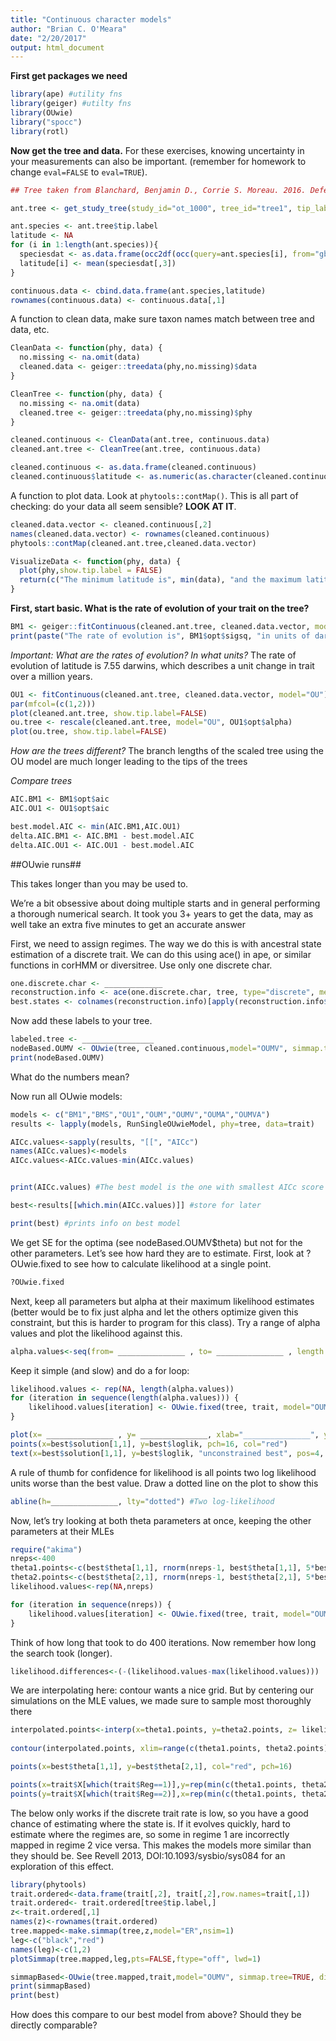 ```yaml
---
title: "Continuous character models"
author: "Brian C. O'Meara"
date: "2/20/2017"
output: html_document
---
```


**First get packages we need**

```r
library(ape) #utility fns
library(geiger) #utilty fns
library(OUwie)
library("spocc")
library(rotl)
```

**Now get the tree and data.** For these exercises, knowing uncertainty in your measurements can also be important. (remember for homework to change `eval=FALSE` to `eval=TRUE`).

```r
## Tree taken from Blanchard, Benjamin D., Corrie S. Moreau. 2016. Defensive traits exhibit an evolutionary trade-off and drive diversification in ants. Evolution. doi = http://dx.doi.org/10.1111/evo.13117. Tree found on Open Tree of Life.

ant.tree <- get_study_tree(study_id="ot_1000", tree_id="tree1", tip_label="ott_taxon_name")

ant.species <- ant.tree$tip.label
latitude <- NA
for (i in 1:length(ant.species)){
  speciesdat <- as.data.frame(occ2df(occ(query=ant.species[i], from="gbif", has_coords=TRUE, limit=10)))
  latitude[i] <- mean(speciesdat[,3])
}

continuous.data <- cbind.data.frame(ant.species,latitude)
rownames(continuous.data) <- continuous.data[,1]

```

A function to clean data, make sure taxon names match between tree and data, etc. 

```r
CleanData <- function(phy, data) {
  no.missing <- na.omit(data)
  cleaned.data <- geiger::treedata(phy,no.missing)$data
}

CleanTree <- function(phy, data) {
  no.missing <- na.omit(data)
  cleaned.tree <- geiger::treedata(phy,no.missing)$phy
}

cleaned.continuous <- CleanData(ant.tree, continuous.data)
cleaned.ant.tree <- CleanTree(ant.tree, continuous.data)

cleaned.continuous <- as.data.frame(cleaned.continuous)
cleaned.continuous$latitude <- as.numeric(as.character(cleaned.continuous$latitude))

```

A function to plot data. Look at `phytools::contMap()`. This is all part of checking: do your data all seem sensible? **LOOK AT IT**.

```r
cleaned.data.vector <- cleaned.continuous[,2]
names(cleaned.data.vector) <- rownames(cleaned.continuous)
phytools::contMap(cleaned.ant.tree,cleaned.data.vector)

VisualizeData <- function(phy, data) {
  plot(phy,show.tip.label = FALSE)
  return(c("The minimum latitude is", min(data), "and the maximum latitude is", max(data)))
}
```

**First, start basic. What is the rate of evolution of your trait on the tree? **

```r
BM1 <- geiger::fitContinuous(cleaned.ant.tree, cleaned.data.vector, model="BM")
print(paste("The rate of evolution is", BM1$opt$sigsq, "in units of darwins"))
```

*Important: What are the rates of evolution? In what units?*
The rate of evolution of latitude is 7.55 darwins, which describes a unit change in trait over a million years. 


```r
OU1 <- fitContinuous(cleaned.ant.tree, cleaned.data.vector, model="OU")
par(mfcol=(c(1,2)))
plot(cleaned.ant.tree, show.tip.label=FALSE)
ou.tree <- rescale(cleaned.ant.tree, model="OU", OU1$opt$alpha)
plot(ou.tree, show.tip.label=FALSE)
```

*How are the trees different?*
The branch lengths of the scaled tree using the OU model are much longer leading to the tips of the trees

*Compare trees*

```r
AIC.BM1 <- BM1$opt$aic
AIC.OU1 <- OU1$opt$aic

best.model.AIC <- min(AIC.BM1,AIC.OU1)
delta.AIC.BM1 <- AIC.BM1 - best.model.AIC
delta.AIC.OU1 <- AIC.OU1 - best.model.AIC
```

##OUwie runs##

This takes longer than you may be used to. 

We're a bit obsessive about doing multiple starts and in general performing a thorough numerical search. It took you 3+ years to get the data, may as well take an extra five minutes to get an accurate answer

First, we need to assign regimes. The way we do this is with ancestral state estimation of a discrete trait. We can do this using ace() in ape, or similar functions in corHMM or diversitree. Use only one discrete char.

```r
one.discrete.char <- _____________
reconstruction.info <- ace(one.discrete.char, tree, type="discrete", method="ML", CI=FALSE)
best.states <- colnames(reconstruction.info)[apply(reconstruction.info$lik.anc, 1, which.max)]
```

Now add these labels to your tree.

```r
labeled.tree <- ________________
nodeBased.OUMV <- OUwie(tree, cleaned.continuous,model="OUMV", simmap.tree=FALSE, diagn=FALSE)
print(nodeBased.OUMV)
```

What do the numbers mean?

Now run all OUwie models:

```r
models <- c("BM1","BMS","OU1","OUM","OUMV","OUMA","OUMVA")
results <- lapply(models, RunSingleOUwieModel, phy=tree, data=trait)

AICc.values<-sapply(results, "[[", "AICc")
names(AICc.values)<-models
AICc.values<-AICc.values-min(AICc.values)


print(AICc.values) #The best model is the one with smallest AICc score

best<-results[[which.min(AICc.values)]] #store for later

print(best) #prints info on best model
```

We get SE for the optima (see nodeBased.OUMV$theta) but not for the other parameters. Let's see how hard they are to estimate. 
First, look at ?OUwie.fixed to see how to calculate likelihood at a single point.

```r
?OUwie.fixed
```

Next, keep all parameters but alpha at their maximum likelihood estimates (better would be to fix just alpha and let the others optimize given this constraint, but this is harder to program for this class). Try a range of alpha values and plot the likelihood against this.

```r
alpha.values<-seq(from= _______________ , to= _______________ , length.out=50)
```

Keep it simple (and slow) and do a for loop:

```r
likelihood.values <- rep(NA, length(alpha.values))
for (iteration in sequence(length(alpha.values))) {
	likelihood.values[iteration] <- OUwie.fixed(tree, trait, model="OUMV", alpha=rep(alpha.values[iteration],2), sigma.sq=best$solution[2,], theta=best$theta[,1])$loglik
}

plot(x= _______________ , y= _______________, xlab="_______________", ylab="_______________", type="l", bty="n")
points(x=best$solution[1,1], y=best$loglik, pch=16, col="red")
text(x=best$solution[1,1], y=best$loglik, "unconstrained best", pos=4, col="red")
```

A rule of thumb for confidence for likelihood is all points two log likelihood units worse than the best value. Draw a dotted line on the plot to show this

```r
abline(h=_______________, lty="dotted") #Two log-likelihood 
```

Now, let's try looking at both theta parameters at once, keeping the other parameters at their MLEs

```r
require("akima")
nreps<-400
theta1.points<-c(best$theta[1,1], rnorm(nreps-1, best$theta[1,1], 5*best$theta[1,2])) #center on optimal value, have extra variance
theta2.points<-c(best$theta[2,1], rnorm(nreps-1, best$theta[2,1], 5*best$theta[2,2])) #center on optimal value, have extra variance
likelihood.values<-rep(NA,nreps)

for (iteration in sequence(nreps)) {
	likelihood.values[iteration] <- OUwie.fixed(tree, trait, model="OUMV", alpha=best$solution[1,], sigma.sq=best$solution[2,], theta=c(theta1.points[iteration], theta2.points[iteration]))$loglik
}
```


Think of how long that took to do 400 iterations. Now remember how long the search took (longer).

```r
likelihood.differences<-(-(likelihood.values-max(likelihood.values)))
```

We are interpolating here: contour wants a nice grid. But by centering our simulations on the MLE values, we made sure to sample most thoroughly there

```r
interpolated.points<-interp(x=theta1.points, y=theta2.points, z= likelihood.differences, linear=FALSE, extrap=TRUE, xo=seq(min(theta1.points), max(theta1.points), length = 400), yo=seq(min(theta2.points), max(theta2.points), length = 400))
	
contour(interpolated.points, xlim=range(c(theta1.points, theta2.points)),ylim=range(c(theta1.points, theta2.points)), xlab="Theta 1", ylab="Theta 2", levels=c(2,5,10),add=FALSE,lwd=1, bty="n", asp=1)

points(x=best$theta[1,1], y=best$theta[2,1], col="red", pch=16)

points(x=trait$X[which(trait$Reg==1)],y=rep(min(c(theta1.points, theta2.points)), length(which(trait$Reg==1))), pch=18, col=rgb(0,0,0,.3)) #the tip values in regime 1, plotted along x axis
points(y=trait$X[which(trait$Reg==2)],x=rep(min(c(theta1.points, theta2.points)), length(which(trait$Reg==2))), pch=18, col=rgb(0,0,0,.3)) #the tip values in regime 2, plotted along y axis
```

The below only works if the discrete trait rate is low, so you have a good chance of estimating where the state is. If it evolves quickly, hard to estimate where the regimes are, so some in regime 1 are incorrectly mapped in regime 2 vice versa. This makes the models more similar than they should be. See Revell 2013, DOI:10.1093/sysbio/sys084 for an exploration of this effect.

```r
library(phytools)
trait.ordered<-data.frame(trait[,2], trait[,2],row.names=trait[,1])
trait.ordered<- trait.ordered[tree$tip.label,]
z<-trait.ordered[,1]
names(z)<-rownames(trait.ordered)
tree.mapped<-make.simmap(tree,z,model="ER",nsim=1)
leg<-c("black","red")
names(leg)<-c(1,2)
plotSimmap(tree.mapped,leg,pts=FALSE,ftype="off", lwd=1)

simmapBased<-OUwie(tree.mapped,trait,model="OUMV", simmap.tree=TRUE, diagn=FALSE)
print(simmapBased)
print(best)
```

How does this compare to our best model from above? Should they be directly comparable?

